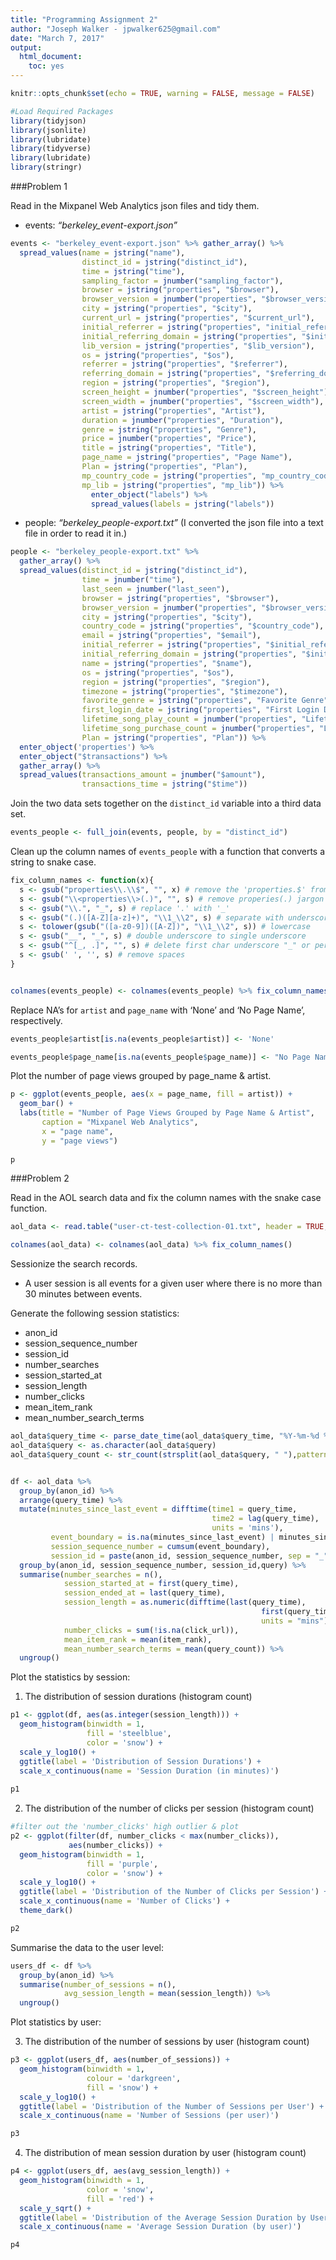 ---
title: "Programming Assignment 2"
author: "Joseph Walker - jpwalker625@gmail.com"
date: "March 7, 2017"
output: 
  html_document: 
    toc: yes
---

```{r Global Options, include = TRUE}
knitr::opts_chunk$set(echo = TRUE, warning = FALSE, message = FALSE)
```

```{r Require Packages}
#Load Required Packages
library(tidyjson)
library(jsonlite)
library(lubridate)
library(tidyverse)
library(lubridate)
library(stringr)
```

###Problem 1

Read in the Mixpanel Web Analytics json files and tidy them.

* events: *"berkeley_event-export.json"*

```{r events data set}
events <- "berkeley_event-export.json" %>% gather_array() %>%
  spread_values(name = jstring("name"),
                distinct_id = jstring("distinct_id"),
                time = jstring("time"),
                sampling_factor = jnumber("sampling_factor"),
                browser = jstring("properties", "$browser"),
                browser_version = jnumber("properties", "$browser_version"),
                city = jstring("properties", "$city"),
                current_url = jstring("properties", "$current_url"),
                initial_referrer = jstring("properties", "initial_referrer"),
                initial_referring_domain = jstring("properties", "$initial_referring_domain"),
                lib_version = jstring("properties", "$lib_version"),
                os = jstring("properties", "$os"),
                referrer = jstring("properties", "$referrer"),
                referring_domain = jstring("properties", "$referring_domain"),
                region = jstring("properties", "$region"),
                screen_height = jnumber("properties", "$screen_height"),
                screen_width = jnumber("properties", "$screen_width"),
                artist = jstring("properties", "Artist"),
                duration = jnumber("properties", "Duration"),
                genre = jstring("properties", "Genre"),
                price = jnumber("properties", "Price"),
                title = jstring("properties", "Title"),
                page_name = jstring("properties", "Page Name"),
                Plan = jstring("properties", "Plan"),
                mp_country_code = jstring("properties", "mp_country_code"),
                mp_lib = jstring("properties", "mp_lib")) %>%
                  enter_object("labels") %>%
                  spread_values(labels = jstring("labels"))
```

* people: *"berkeley_people-export.txt"*
(I converted the json file into a text file in order to read it in.)
```{r people data set}
people <- "berkeley_people-export.txt" %>% 
  gather_array() %>% 
  spread_values(distinct_id = jstring("distinct_id"),
                time = jnumber("time"),
                last_seen = jnumber("last_seen"),
                browser = jstring("properties", "$browser"),
                browser_version = jnumber("properties", "$browser_version"),
                city = jstring("properties", "$city"),
                country_code = jstring("properties", "$country_code"),
                email = jstring("properties", "$email"),
                initial_referrer = jstring("properties", "$initial_referrer"),
                initial_referring_domain = jstring("properties", "$initial_referring_domain"),
                name = jstring("properties", "$name"),
                os = jstring("properties", "$os"),
                region = jstring("properties", "$region"),
                timezone = jstring("properties", "$timezone"),
                favorite_genre = jstring("properties", "Favorite Genre"),
                first_login_date = jstring("properties", "First Login Date"),
                lifetime_song_play_count = jnumber("properties", "Lifetime Song Play Count"),
                lifetime_song_purchase_count = jnumber("properties", "Lifetime Song Purchase Count"),
                Plan = jstring("properties", "Plan")) %>%
  enter_object('properties') %>% 
  enter_object("$transactions") %>%
  gather_array() %>% 
  spread_values(transactions_amount = jnumber("$amount"),
                transactions_time = jstring("$time"))
```

Join the two data sets together on the `distinct_id` variable into a third data set.

```{r join events & people}

events_people <- full_join(events, people, by = "distinct_id")
```

Clean up the column names of `events_people` with a function that converts a string to snake case.

```{r snake_case function}

fix_column_names <- function(x){
  s <- gsub("properties\\.\\$", "", x) # remove the 'properties.$' from beginning of colname
  s <- gsub("\\<properties\\>(.)", "", s) # remove properies(.) jargon where
  s <- gsub("\\.", "_", s) # replace '.' with '_'
  s <- gsub("(.)([A-Z][a-z]+)", "\\1_\\2", s) # separate with underscores on capitalization
  s <- tolower(gsub("([a-z0-9])([A-Z])", "\\1_\\2", s)) # lowercase
  s <- gsub("__", "_", s) # double underscore to single underscore
  s <- gsub("^[_, .]", "", s) # delete first char underscore "_" or period "."
  s <- gsub(' ', '', s) # remove spaces
}


colnames(events_people) <- colnames(events_people) %>% fix_column_names()
```

Replace NA's for `artist` and `page_name` with 'None' and 'No Page Name', respectively.

```{r replace NAs}
events_people$artist[is.na(events_people$artist)] <- 'None'

events_people$page_name[is.na(events_people$page_name)] <- "No Page Name"
```

Plot the number of page views grouped by page_name & artist.

```{r Bar Plot}
p <- ggplot(events_people, aes(x = page_name, fill = artist)) +
  geom_bar() + 
  labs(title = "Number of Page Views Grouped by Page Name & Artist",
       caption = "Mixpanel Web Analytics",
       x = "page name",
       y = "page views")
  
p
```

###Problem 2

Read in the AOL search data and fix the column names with the snake case function.
```{r aol_data}

aol_data <- read.table("user-ct-test-collection-01.txt", header = TRUE,sep = "\t")

colnames(aol_data) <- colnames(aol_data) %>% fix_column_names()
```

Sessionize the search records.

* A user session is all events for a given user where there is no more than 30 minutes between events.

Generate the following session statistics:

* anon_id
* session_sequence_number
* session_id
* number_searches
* session_started_at
* session_length
* number_clicks
* mean_item_rank
* mean_number_search_terms

```{r sessionise}
aol_data$query_time <- parse_date_time(aol_data$query_time, "%Y-%m-%d %H:%M:%S")
aol_data$query <- as.character(aol_data$query)
aol_data$query_count <- str_count(strsplit(aol_data$query, " "),pattern = "\\S+")


df <- aol_data %>%
  group_by(anon_id) %>%
  arrange(query_time) %>%
  mutate(minutes_since_last_event = difftime(time1 = query_time, 
                                             time2 = lag(query_time),
                                             units = 'mins'),
         event_boundary = is.na(minutes_since_last_event) | minutes_since_last_event > 30,
         session_sequence_number = cumsum(event_boundary),
         session_id = paste(anon_id, session_sequence_number, sep = "_")) %>%
  group_by(anon_id, session_sequence_number, session_id,query) %>%
  summarise(number_searches = n(),
            session_started_at = first(query_time),
            session_ended_at = last(query_time),
            session_length = as.numeric(difftime(last(query_time), 
                                                        first(query_time),
                                                        units = "mins")),
            number_clicks = sum(!is.na(click_url)),
            mean_item_rank = mean(item_rank),
            mean_number_search_terms = mean(query_count)) %>%
  ungroup()
```

Plot the statistics by session:

1. The distribution of session durations (histogram count)

```{r ggplot 1}
p1 <- ggplot(df, aes(as.integer(session_length))) +
  geom_histogram(binwidth = 1,
                 fill = 'steelblue',
                 color = 'snow') + 
  scale_y_log10() +
  ggtitle(label = 'Distribution of Session Durations') +
  scale_x_continuous(name = 'Session Duration (in minutes)')
  
p1
```

2. The distribution of the number of clicks per session (histogram count)

```{r ggplot 2}

#filter out the 'number_clicks' high outlier & plot
p2 <- ggplot(filter(df, number_clicks < max(number_clicks)),
             aes(number_clicks)) +
  geom_histogram(binwidth = 1,
                 fill = 'purple',
                 color = 'snow') + 
  scale_y_log10() +
  ggtitle(label = 'Distribution of the Number of Clicks per Session') +
  scale_x_continuous(name = 'Number of Clicks') +
  theme_dark()

p2
```

Summarise the data to the user level:

```{r summarise visitors}
users_df <- df %>%
  group_by(anon_id) %>%
  summarise(number_of_sessions = n(),
            avg_session_length = mean(session_length)) %>%
  ungroup()

```

Plot statistics by user:

3. The distribution of the number of sessions by user (histogram count)

```{r ggplot 3}

p3 <- ggplot(users_df, aes(number_of_sessions)) +
  geom_histogram(binwidth = 1,
                 colour = 'darkgreen',
                 fill = 'snow') + 
  scale_y_log10() +
  ggtitle(label = 'Distribution of the Number of Sessions per User') +
  scale_x_continuous(name = 'Number of Sessions (per user)')

p3

```

4. The distribution of mean session duration by user (histogram count)

```{r ggplot 4}

p4 <- ggplot(users_df, aes(avg_session_length)) +
  geom_histogram(binwidth = 1,
                 color = 'snow',
                 fill = 'red') +
  scale_y_sqrt() +
  ggtitle(label = 'Distribution of the Average Session Duration by User') +
  scale_x_continuous(name = 'Average Session Duration (by user)')

p4
```
